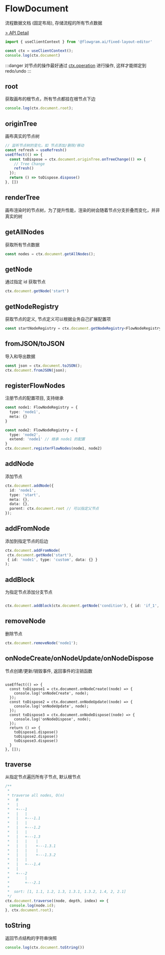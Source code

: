 # FlowDocument

流程数据文档 (固定布局), 存储流程的所有节点数据

[> API Detail](https://flowgram.aiauto-docs/document/classes/FlowDocument.html)

```ts pure
import { useClientContext } from '@flowgram.ai/fixed-layout-editor'

const ctx = useClientContext();
console.log(ctx.document)
```

:::danger
对节点的操作最好通过 [ctx.operation](/api/services/flow-operation-service.html) 进行操作, 这样才能绑定到 redo/undo
:::


## root

获取画布的根节点，所有节点都挂在根节点下边

```ts pure
console.log(ctx.document.root);
```

## originTree

画布真实的节点树

```ts pure
// 监听节点树的变化，如 节点添加/删除/移动
const refresh = useRefresh()
useEffect(() => {
  const toDispose = ctx.document.originTree.onTreeChange(() => {
    // Tree Change
    refresh()
  });
  return () => toDispose.dispose()
}, [])
```

## renderTree

画布渲染时的节点树，为了提升性能，渲染的树会随着节点分支折叠而变化，并非真实的树

## getAllNodes

获取所有节点数据

```ts pure
const nodes = ctx.document.getAllNodes();
```

## getNode

通过指定 id 获取节点
```ts pure
ctx.document.getNode('start')
```

## getNodeRegistry

获取节点的定义, 节点定义可以根据业务自己扩展配置项

```ts pure
const startNodeRegistry = ctx.document.getNodeRegistry<FlowNodeRegistry>('start')
```

## fromJSON/toJSON

导入和导出数据

```ts pure
const json = ctx.document.toJSON();
ctx.document.fromJSON(json);
```

## registerFlowNodes

注册节点的配置项目, 支持继承

```ts pure
const node1: FlowNodeRegistry = {
  type: 'node1',
  meta: {}
}

const node2: FlowNodeRegistry = {
  type: 'node2',
  extend: 'node1' // 继承 node1 的配置
}
ctx.document.registerFlowNodes(node1, node2)
```

## addNode

添加节点

```ts pure
ctx.document.addNode({
  id: 'node1',
  type: 'start',
  meta: {},
  data: {},
  parent: ctx.document.root // 可以指定父节点
});

```

## addFromNode

添加到指定节点的后边

```ts pure
ctx.document.addFromNode(
 ctx.document.getNode('start'),
 { id: 'node1', type: 'custom', data: {} }
);

```

## addBlock

为指定节点添加分支节点

```ts pure

ctx.document.addBlock(ctx.document.getNode('condition'), { id: 'if_1', type: 'block', data: {} })
```

## removeNode

删除节点

```ts pure
ctx.document.removeNode('node1');
```

## onNodeCreate/onNodeUpdate/onNodeDispose

节点创建/更新/销毁事件, 返回事件的注销函数

```tsx pure

useEffect(() => {
  const toDispose1 = ctx.document.onNodeCreate((node) => {
    console.log('onNodeCreate', node);
  });
  const toDispose2 = ctx.document.onNodeUpdate((node) => {
    console.log('onNodeUpdate', node);
  });
  const toDispose3 = ctx.document.onNodeDispose((node) => {
    console.log('onNodeDispose', node);
  });
  return () => {
    toDispose1.dispose()
    toDispose2.dispose()
    toDispose3.dispose()
  }
}, []);
```
## traverse

从指定节点遍历所有子节点, 默认根节点

```ts pure
/**
 *
 * traverse all nodes, O(n)
 *   R
 *   |
 *   +---1
 *   |   |
 *   |   +---1.1
 *   |   |
 *   |   +---1.2
 *   |   |
 *   |   +---1.3
 *   |   |    |
 *   |   |    +---1.3.1
 *   |   |    |
 *   |   |    +---1.3.2
 *   |   |
 *   |   +---1.4
 *   |
 *   +---2
 *       |
 *       +---2.1
 *
 *  sort: [1, 1.1, 1.2, 1.3, 1.3.1, 1.3.2, 1.4, 2, 2.1]
 */
ctx.document.traverse((node, depth, index) => {
  console.log(node.id);
}, ctx.document.root);
```

## toString

返回节点结构的字符串快照

```ts pure
console.log(ctx.document.toString())
```
